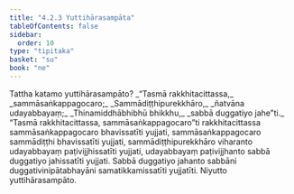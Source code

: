 ```yaml
---
title: "4.2.3 Yuttihārasampāta"
tableOfContents: false
sidebar:
  order: 10
type: "tipitaka"
basket: "su"
book: "ne"
---
```



<DynamicBreadcrumb />

<Division number="65" book="ne">

<Paragraph number="496" book="ne">
Tattha katamo yuttihārasampāto?
</Paragraph>

<Paragraph number="497" type="verses" book="ne">
_“Tasmā rakkhitacittassa,_  
_sammāsaṅkappagocaro;_  
_Sammādiṭṭhipurekkhāro,_  
_ñatvāna udayabbayaṃ;_  
_Thinamiddhābhibhū bhikkhu,_  
_sabbā duggatiyo jahe”ti._  

</Paragraph>

<Paragraph number="498" book="ne">
“Tasmā rakkhitacittassa, sammāsaṅkappagocaro”ti rakkhitacittassa sammāsaṅkappagocaro bhavissatīti yujjati, sammāsaṅkappagocaro sammādiṭṭhi bhavissatīti yujjati, sammādiṭṭhipurekkhāro viharanto udayabbayaṃ paṭivijjhissatīti yujjati, udayabbayaṃ paṭivijjhanto sabbā duggatiyo jahissatīti yujjati. Sabbā duggatiyo jahanto sabbāni duggativinipātabhayāni samatikkamissatīti yujjatīti.

</Paragraph>
</Division>

<Paragraph number="499" type="center" book="ne">
Niyutto yuttihārasampāto.
</Paragraph>